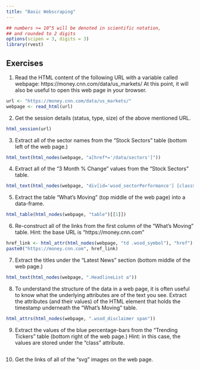 ```yaml
---
title: "Basic Webscraping"
---
```


<style type="text/css">
.table {

    width: 80%;
    margin-left:10%; 
    margin-right:10%;
}
</style>
```r
## numbers >= 10^5 will be denoted in scientific notation,
## and rounded to 2 digits
options(scipen = 3, digits = 3)
library(rvest)
```



## Exercises

1. Read the HTML content of the following URL with a variable called webpage: https://money.cnn.com/data/us_markets/ At this point, it will also be useful to open this web page in your browser.

```r
url <- "https://money.cnn.com/data/us_markets/"
webpage <- read_html(url)
```


2. Get the session details (status, type, size) of the above mentioned URL.

```r
html_session(url)
```

3. Extract all of the sector names from the “Stock Sectors” table (bottom left of the web page.)

```r
html_text(html_nodes(webpage, "a[href*='/data/sectors']"))
```

4. Extract all of the “3 Month % Change” values from the “Stock Sectors” table.

```r
html_text(html_nodes(webpage, "div[id='wsod_sectorPerformance'] [class$='ChangePct']"))
```

5. Extract the table “What’s Moving” (top middle of the web page) into a data-frame.

```r
html_table(html_nodes(webpage, "table")[[1]])
```

6. Re-construct all of the links from the first column of the “What’s Moving” table.
Hint: the base URL is “https://money.cnn.com”

```r
href_link <- html_attr(html_nodes(webpage, "td .wsod_symbol"), "href")
paste0("https://money.cnn.com", href_link)
```

7. Extract the titles under the “Latest News” section (bottom middle of the web page.)

```r
html_text(html_nodes(webpage, ".HeadlineList a"))
```

8. To understand the structure of the data in a web page, it is often useful to know what the underlying attributes are of the text you see.
Extract the attributes (and their values) of the HTML element that holds the timestamp underneath the “What’s Moving” table.

```r
html_attrs(html_nodes(webpage, ".wsod_disclaimer span"))
```

9. Extract the values of the blue percentage-bars from the “Trending Tickers” table (bottom right of the web page.)
Hint: in this case, the values are stored under the “class” attribute.

```r

```

10. Get the links of all of the “svg” images on the web page.

```r

```

